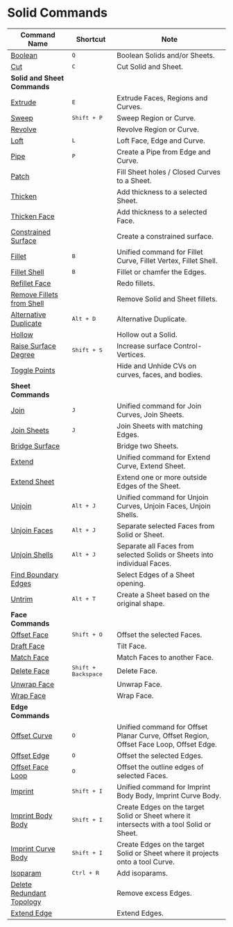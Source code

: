 # Solid Commands

| Command Name                                                 | Shortcut                     | Note                                                                                     |
| ------------------------------------------------------------ | ---------------------------- | ---------------------------------------------------------------------------------------- |
| [Boolean](/solid/boolean)                                     | <kbd>Q</kbd>                 | Boolean Solids and/or Sheets.                                                             |
| [Cut](/solid/cut)                                             | <kbd>C</kbd>                 | Cut Solid and Sheet.                                                                      |
| **Solid and Sheet Commands**                                 |                              |                                                                                          |
| [Extrude](/solid/extrude)                                     | <kbd>E</kbd>                 | Extrude Faces, Regions and Curves.                                                        |
| [Sweep](/solid/sweep)                                         | <kbd>Shift + P</kbd>         | Sweep Region or Curve.                                                                    |
| [Revolve](/solid/revolve)                                     |                              | Revolve Region or Curve.                                                                  |
| [Loft](/solid/loft)                                           | <kbd>L</kbd>                 | Loft Face, Edge and Curve.                                                                |
| [Pipe](/solid/pipe)                                           | <kbd>P</kbd>                 | Create a Pipe from Edge and Curve.                                                        |
| [Patch](/solid/patch)                                         |                              | Fill Sheet holes / Closed Curves to a Sheet.                                              |
| [Thicken](/solid/thicken)                                     |                              | Add thickness to a selected Sheet.                                                       |
| [Thicken Face](/solid/thicken-face)                           |                              | Add thickness to a selected Face.                                                        |
| [Constrained Surface](/solid/constrained-surface)             |                              | Create a constrained surface.                                                             |
| [Fillet](/solid/fillet)                                       | <kbd>B</kbd>                 | Unified command for Fillet Curve, Fillet Vertex, Fillet Shell.                            |
| [Fillet Shell](/solid/fillet-shell)                           | <kbd>B</kbd>                 | Fillet or chamfer the Edges.                                                              |
| [Refillet Face](/solid/refillet-face)                         |                              | Redo fillets.                                                                             |
| [Remove Fillets from Shell](/solid/remove-fillets-from-shell) |                              | Remove Solid and Sheet fillets.                                                           |
| [Alternative Duplicate](/solid/alternative-duplicate)         | <kbd>Alt + D</kbd>           | Alternative Duplicate.                                                                    |
| [Hollow](/solid/hollow)                                       |                              | Hollow out a Solid.                                                                       |
| [Raise Surface Degree](/solid/raise-surface-degree)            | <kbd>Shift + S</kbd>         | Increase surface Control-Vertices.                                                                    |
| [Toggle Points](/solid/toggle-points)                          |                              | Hide and Unhide CVs on curves, faces, and bodies.                                         |
| **Sheet Commands**                                           |                              |                                                                                          |
| [Join](/solid/join)                                           | <kbd>J</kbd>                 | Unified command for Join Curves, Join Sheets.                                            |
| [Join Sheets](/solid/join-sheets)                             | <kbd>J</kbd>                 | Join Sheets with matching Edges.                                                         |
| [Bridge Surface](/solid/bridge-surface)                       |                              | Bridge two Sheets.                                                                        |
| [Extend](/solid/extend)                                       |                              | Unified command for Extend Curve, Extend Sheet.                                           |
| [Extend Sheet](/solid/extend-sheet)                           |                              | Extend one or more outside Edges of the Sheet.                                            |
| [Unjoin](/solid/unjoin)                                       | <kbd>Alt + J</kbd>           | Unified command for Unjoin Curves, Unjoin Faces, Unjoin Shells.                          |
| [Unjoin Faces](/solid/unjoin-faces)                           | <kbd>Alt + J</kbd>           | Separate selected Faces from Solid or Sheet.                                             |
| [Unjoin Shells](/solid/unjoin-shells)                         | <kbd>Alt + J</kbd>           | Separate all Faces from selected Solids or Sheets into individual Faces.                 |
| [Find Boundary Edges](/solid/find-boundary-edges)             |                              | Select Edges of a Sheet opening.                                                          |
| [Untrim](/solid/untrim)                                       | <kbd>Alt + T</kbd>           | Create a Sheet based on the original shape.                                               |
| **Face Commands**                                            |                              |                                                                                          |
| [Offset Face](/solid/offset-face)                             | <kbd>Shift + O</kbd>         |  Offset the selected Faces.                                                                           |
| [Draft Face](/solid/draft-face)                               |                              | Tilt Face.                                                                                |
| [Match Face](/solid/match-face)                               |                              | Match Faces to another Face.                                                              |
| [Delete Face](/solid/delete-face)                             | <kbd>Shift + Backspace</kbd> | Delete Face.                                                                              |
| [Unwrap Face](/solid/unwrap-face)                             |                              | Unwrap Face.                                                                              |
| [Wrap Face](/solid/wrap-face)                                 |                              | Wrap Face.                                                                                |
| **Edge Commands**                                            |                              |                                                                                          |
| [Offset Curve](/solid/offset-curve)                           | <kbd>O</kbd>                 | Unified command for Offset Planar Curve, Offset Region, Offset Face Loop, Offset Edge.   |
| [Offset Edge](/solid/offset-edge)                             | <kbd>O</kbd>                 | Offset the selected Edges.                                                               |
| [Offset Face Loop](/solid/offset-face-loop)                   | <kbd>O</kbd>                 | Offset the outline edges of selected Faces.                                              |
| [Imprint](/solid/imprint)                                     | <kbd>Shift + I</kbd>         | Unified command for Imprint Body Body, Imprint Curve Body.                                |
| [Imprint Body Body](/solid/imprint-body-body)                 | <kbd>Shift + I</kbd>         | Create Edges on the target Solid or Sheet where it intersects with a tool Solid or Sheet. |
| [Imprint Curve Body](/solid/imprint-curve-body)               | <kbd>Shift + I</kbd>         | Create Edges on the target Solid or Sheet where it projects onto a tool Curve.            |
| [Isoparam](/solid/isoparam)                                   | <kbd>Ctrl + R</kbd>          | Add isoparams.                                                                    |
| [Delete Redundant Topology](/solid/delete-redundant-topology) |                              | Remove excess Edges.                                                                      |
| [Extend Edge](/solid/extend-edge)                             |                              | Extend Edges.                                                                             |
